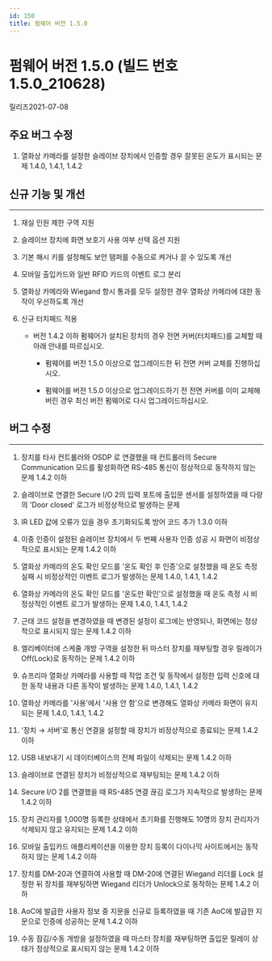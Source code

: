 ```yaml
---
id: 150
title: 펌웨어 버전 1.5.0
---
```


# 펌웨어 버전 1.5.0 (빌드 번호1.5.0_210628)

릴리즈<Separator/>2021-07-08

## 주요 버그 수정

1. 열화상 카메라를 설정한 슬레이브 장치에서 인증할 경우 잘못된 온도가 표시되는 문제 <Badge>1.4.0, 1.4.1, 1.4.2</Badge>

## 신규 기능 및 개선

---

1. 재실 인원 제한 구역 지원

1. 슬레이브 장치에 화면 보호기 사용 여부 선택 옵션 지원

1. 기본 해시 키를 설정해도 보안 탬퍼를 수동으로 켜거나 끌 수 있도록 개선

1. 모바일 출입카드와 일반 RFID 카드의 이벤트 로그 분리

1. 열화상 카메라와 Wiegand 항시 통과를 모두 설정한 경우 열화상 카메라에 대한 동작이 우선하도록 개선

1. 신규 터치패드 적용

    - 버전 1.4.2 이하 펌웨어가 설치된 장치의 경우 전면 커버(터치패드)를 교체할 때 아래 안내를 따르십시오.

        - 펌웨어를 버전 1.5.0 이상으로 업그레이드한 뒤 전면 커버 교체를 진행하십시오.

        - 펌웨어를 버전 1.5.0 이상으로 업그레이드하기 전 전면 커버를 이미 교체해 버린 경우 최신 버전 펌웨어로 다시 업그레이드하십시오.

## 버그 수정

---

<BugLists>

1. 장치를 타사 컨트롤러와 OSDP 로 연결했을 때 컨트롤러의 Secure Communication 모드를 활성화하면 RS-485 통신이 정상적으로 동작하지 않는 문제 <Badge>1.4.2 이하</Badge>

1. 슬레이브로 연결한 Secure I/O 2의 입력 포트에 출입문 센서를 설정하였을 때 다량의 'Door closed' 로그가 비정상적으로 발생하는 문제

1. IR LED 값에 오류가 있을 경우 초기화되도록 방어 코드 추가 <Badge>1.3.0 이하</Badge>

1. 이중 인증이 설정된 슬레이브 장치에서 두 번째 사용자 인증 성공 시 화면이 비정상적으로 표시되는 문제 <Badge>1.4.2 이하</Badge>

1. 열화상 카메라의 온도 확인 모드를 '온도 확인 후 인증'으로 설정했을 때 온도 측정 실패 시 비정상적인 이벤트 로그가 발생하는 문제 <Badge>1.4.0, 1.4.1, 1.4.2</Badge>

1. 열화상 카메라의 온도 확인 모드를 '온도만 확인'으로 설정했을 때 온도 측정 시 비정상적인 이벤트 로그가 발생하는 문제 <Badge>1.4.0, 1.4.1, 1.4.2</Badge>

1. 근태 코드 설정을 변경하였을 때 변경된 설정이 로그에는 반영되나, 화면에는 정상적으로 표시되지 않는 문제 <Badge>1.4.2 이하</Badge>

1. 엘리베이터에 스케줄 개방 구역을 설정한 뒤 마스터 장치를 재부팅할 경우 릴레이가 Off(Lock)로 동작하는 문제 <Badge>1.4.2 이하</Badge>

1. 슈프리마 열화상 카메라를 사용할 때 작업 조건 및 동작에서 설정한 입력 신호에 대한 동작 내용과 다른 동작이 발생하는 문제 <Badge>1.4.0, 1.4.1, 1.4.2</Badge>

1. 열화상 카메라를 '사용'에서 '사용 안 함'으로 변경해도 열화상 카메라 화면이 유지되는 문제 <Badge>1.4.0, 1.4.1, 1.4.2</Badge>

1. '장치 → 서버'로 통신 연결을 설정할 때 장치가 비정상적으로 종료되는 문제 <Badge>1.4.2 이하</Badge>

1. USB 내보내기 시 데이터베이스의 전체 파일이 삭제되는 문제 <Badge>1.4.2 이하</Badge>

1. 슬레이브로 연결된 장치가 비정상적으로 재부팅되는 문제 <Badge>1.4.2 이하</Badge>

1. Secure I/O 2를 연결했을 때 RS-485 연결 끊김 로그가 지속적으로 발생하는 문제 <Badge>1.4.2 이하</Badge>

1. 장치 관리자를 1,000명 등록한 상태에서 초기화를 진행해도 10명의 장치 관리자가 삭제되지 않고 유지되는 문제 <Badge>1.4.2 이하</Badge>

1. 모바일 출입카드 애플리케이션을 이용한 장치 등록이 다이나믹 사이트에서는 동작하지 않는 문제 <Badge>1.4.2 이하</Badge>

1. 장치를 DM-20과 연결하여 사용할 때 DM-20에 연결된 Wiegand 리더를 Lock 설정한 뒤 장치를 재부팅하면 Wiegand 리더가 Unlock으로 동작하는 문제 <Badge>1.4.2 이하</Badge>

1. AoC에 발급한 사용자 정보 중 지문을 신규로 등록하였을 때 기존 AoC에 발급한 지문으로 인증에 성공하는 문제 <Badge>1.4.2 이하</Badge>

1. 수동 잠김/수동 개방을 설정하였을 때 마스터 장치를 재부팅하면 출입문 릴레이 상태가 정상적으로 표시되지 않는 문제 <Badge>1.4.2 이하</Badge>

</BugLists>